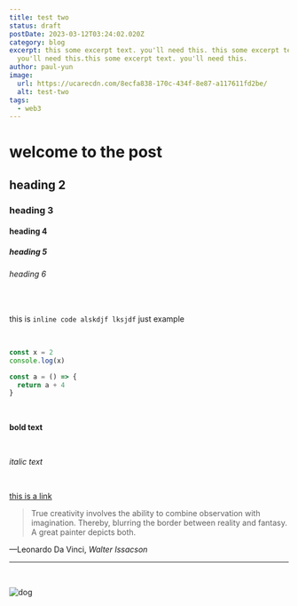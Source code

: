 ```yaml
---
title: test two
status: draft
postDate: 2023-03-12T03:24:02.020Z
category: blog
excerpt: this some excerpt text. you'll need this. this some excerpt text.
  you'll need this.this some excerpt text. you'll need this.
author: paul-yun
image:
  url: https://ucarecdn.com/8ecfa838-170c-434f-8e87-a117611fd2be/
  alt: test-two
tags:
  - web3
---
```

# welcome to the post

## heading 2

### heading 3

#### heading 4

##### heading 5

###### heading 6

<br />

this is `inline code alskdjf lksjdf` just example


<br />

```js
const x = 2
console.log(x)

const a = () => {
  return a + 4
}
```

<br />

**bold text**

<br />

*italic text*

<br />

[this is a link](https://google.com)

> True creativity involves the ability to combine observation with imagination. Thereby, blurring the border between reality and fantasy. A great painter depicts both.

<figcaption>
  —Leonardo Da Vinci,
  <cite>Walter Issacson</cite>
</figcaption>

---

<br />

![dog](https://ucarecdn.com/435b2ff0-11aa-4186-96a5-bdc5060e4f54/-/scale_crop/1000x500/smart/ "dog")
